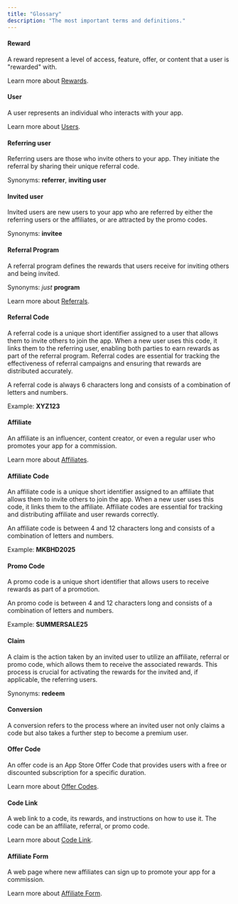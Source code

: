 ```yaml
---
title: "Glossary"
description: "The most important terms and definitions."
---
```


#### Reward

A reward represent a level of access, feature, offer, or content that a user is "rewarded" with.

Learn more about [Rewards](/rewards/introduction).

#### User

A user represents an individual who interacts with your app.

Learn more about [Users](/users/users).

#### Referring user

Referring users are those who invite others to your app. They initiate the referral by sharing their unique referral code.

Synonyms: **referrer**, **inviting user**

#### Invited user

Invited users are new users to your app who are referred by either the referring users or the affiliates, or are attracted by the promo codes.

Synonyms: **invitee**

#### Referral Program

A referral program defines the rewards that users receive for inviting others and being invited.

Synonyms: _just_ **program**

Learn more about [Referrals](/referrals/referrals).

#### Referral Code

A referral code is a unique short identifier assigned to a user that allows them to invite others to join the app.
When a new user uses this code, it links them to the referring user, enabling both parties to earn rewards as part of the referral program.
Referral codes are essential for tracking the effectiveness of referral campaigns and ensuring that rewards are distributed accurately.

A referral code is always 6 characters long and consists of a combination of letters and numbers.

Example: **XYZ123**

#### Affiliate

An affiliate is an influencer, content creator, or even a regular user who promotes your app for a commission.

Learn more about [Affiliates](/affiliates/affiliates).

#### Affiliate Code

An affiliate code is a unique short identifier assigned to an affiliate that allows them to invite others to join the app.
When a new user uses this code, it links them to the affiliate.
Affiliate codes are essential for tracking and distributing affiliate and user rewards correctly.

An affiliate code is between 4 and 12 characters long and consists of a combination of letters and numbers.

Example: **MKBHD2025**

#### Promo Code

A promo code is a unique short identifier that allows users to receive rewards as part of a promotion.

An promo code is between 4 and 12 characters long and consists of a combination of letters and numbers.

Example: **SUMMERSALE25**

#### Claim

A claim is the action taken by an invited user to utilize an affiliate, referral or promo code, which allows them to receive the associated rewards.
This process is crucial for activating the rewards for the invited and, if applicable, the referring users.

Synonyms: **redeem**

#### Conversion

A conversion refers to the process where an invited user not only claims a code but also takes a further step to become a premium user.

#### Offer Code

An offer code is an App Store Offer Code that provides users with a free or discounted subscription for a specific duration.

Learn more about [Offer Codes](/rewards/offer-code).

#### Code Link

A web link to a code, its rewards, and instructions on how to use it. The code can be an affiliate, referral, or promo code.

Learn more about [Code Link](/pages/code-link).

#### Affiliate Form

A web page where new affiliates can sign up to promote your app for a commission.

Learn more about [Affiliate Form](/pages/affiliate-form).
